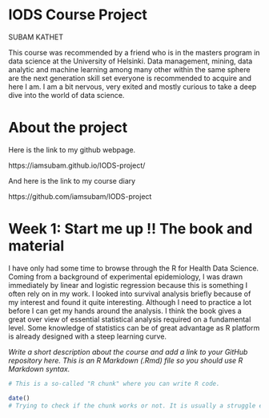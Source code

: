 # IODS Course Project

SUBAM KATHET 

This course was recommended by a friend who is in the masters program in data science at the University of Helsinki. Data management, mining, data analytic and machine learning among many other within the same sphere are the next generation skill set everyone is recommended to acquire and here I am. I am a bit nervous, very exited and mostly curious to take a deep dive into the world of data science. 

# About the project

Here is the link to my github webpage. 

https://iamsubam.github.io/IODS-project/

And here is the link to my course diary

https://github.com/iamsubam/IODS-project

# Week 1: Start me up !! The book and material 

I have only had some time to browse through the R for Health Data Science. Coming from a background of experimental epidemiology, I was drawn immediately by linear and logistic regression because this is something I often rely on in my work. I looked into survival analysis briefly because of my interest and found it quite interesting. Although I need to practice a lot before I can get my hands around the analysis. I think the book gives a great over view of essential statistical analysis required on a fundamental level. Some knowledge of statistics can be of great advantage as R platform is already designed with a steep learning curve.

*Write a short description about the course and add a link to your GitHub repository here. This is an R Markdown (.Rmd) file so you should use R Markdown syntax.*

```r
# This is a so-called "R chunk" where you can write R code.

date()
# Trying to check if the chunk works or not. It is usually a struggle especially when R version is outdated and the packages doesn't work. Then re installing and updating the packages and coming back to work it out is a big struggle. 
```


